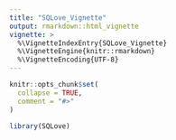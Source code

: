 ```yaml
---
title: "SQLove_Vignette"
output: rmarkdown::html_vignette
vignette: >
  %\VignetteIndexEntry{SQLove_Vignette}
  %\VignetteEngine{knitr::rmarkdown}
  %\VignetteEncoding{UTF-8}
---
```


```r
knitr::opts_chunk$set(
  collapse = TRUE,
  comment = "#>"
)
```

```r
library(SQLove)
```
